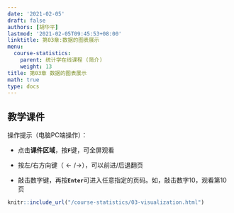 ```yaml
---
date: '2021-02-05'
draft: false
authors: [胡华平]
lastmod: '2021-02-05T09:45:53+08:00'
linktitle: 第03章:数据的图表展示
menu:
  course-statistics:
    parent: 统计学在线课程 (简介)
    weight: 13
title: 第03章 数据的图表展示
math: true
type: docs
---
```


## 教学课件

操作提示（电脑PC端操作）：

- 点击**课件区域**，按**`F`**键，可全屏观看

- 按左/右方向键（$\leftarrow/\rightarrow$），可以前进/后退翻页

- 敲击数字键，再按**`Enter`**可进入任意指定的页码。如，敲击数字10，观看第10页


```r
knitr::include_url("/course-statistics/03-visualization.html")
```

